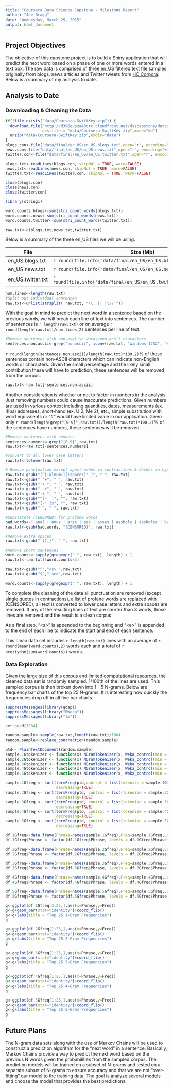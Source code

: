 ```yaml
---
title: "Coursera Data Science Capstone - Milestone Report"
author: "Joe Bragg"
date: "Wednesday, March 25, 2015"
output: html_document
---
```

## Project Objectives
The objective of this capstone project is to build a Shiny application that will predict the next word based on a phase of one or more words entered in a text box. The raw data is comprised of three en_US filtered text file samples originally from blogs, news articles and Twitter tweets from [HC Corpora](http://www.corpora.heliohost.org). Below is a summary of my analysis to date.

## Analysis to Date

### Downloading & Cleaning the Data

```r
if(!file.exists("data/Coursera-SwiftKey.zip")) {
  download.file("http://d396qusza40orc.cloudfront.net/dsscapstone/dataset/Coursera-SwiftKey.zip",
                destfile = "data/Coursera-SwiftKey.zip",mode="wb")
  unzip("data/Coursera-SwiftKey.zip",exdir="data")
}
blogs.con<-file("data/final/en_US/en_US.blogs.txt",open="r", encoding="windows-1252")
news.con<-file("data/final/en_US/en_US.news.txt",open="r", encoding="windows-1252")
twitter.con<-file("data/final/en_US/en_US.twitter.txt",open="r", encoding="windows-1252")

blogs.txt<-readLines(blogs.con, skipNul = TRUE, warn=FALSE)
news.txt<-readLines(news.con, skipNul = TRUE, warn=FALSE)
twitter.txt<-readLines(twitter.con, skipNul = TRUE, warn=FALSE)

close(blogs.con)
close(news.con)
close(twitter.con)

library(stringi)

word.counts.blogs<-sum(stri_count_words(blogs.txt))
word.counts.news<-sum(stri_count_words(news.txt))
word.counts.twitter<-sum(stri_count_words(twitter.txt))

raw.txt<-c(blogs.txt,news.txt,twitter.txt)
```
Below is a summary of the three en\_US files we will be using.

File|Size (Mb)|Lines|Words
----|----|-----|-----
en\_US.blogs.txt|`r round(file.info("data/final/en_US/en_US.blogs.txt")$size/1024^2,2)`|`r length(blogs.txt)`|`r prettyNum(word.counts.blogs)`
en\_US.news.txt|`r round(file.info("data/final/en_US/en_US.news.txt")$size/1024^2,2)`|`r length(news.txt)`|`r prettyNum(word.counts.news)`
en\_US.twitter.txt|`r round(file.info("data/final/en_US/en_US.twitter.txt")$size/1024^2,2)`|`r length(twitter.txt)`|`r prettyNum(word.counts.twitter)`

```r
num.lines<-length(raw.txt)
#Split out individual sentences
raw.txt<-unlist(strsplit( raw.txt, "\\. |! |\\? "))
```

With the goal in mind to predict the next word in a sentence based on the previous words, we will break each line of text into sentences. The number of sentences is `r length(raw.txt)` or on average `r round(length(raw.txt)/num.lines,2)` sentences per line of text.

```r
#Remove sentences with non-english words/non-ansii characters
sentences.non.ascii<-grep("nonascii", iconv(raw.txt, "windows-1252", "ASCII", sub="nonascii"))
```

`r round(length(sentences.non.ascii)/length(raw.txt)*100,2)`% of these sentences contain non-ASCII characters which can indicate non-English words or characters. Given the small percentage and the likely small contribution these will have to prediction, these sentences will be removed from the corpus.

```r
raw.txt<-raw.txt[-sentences.non.ascii]
```

Another consideration is whether or not to factor in numbers in the analysis. Just removing numbers could cause inaccurate predictions. Given numbers are used in various context including quantities, dates, measurements (ex. 4lbs) addresses, short-hand (ex. U 2, Me 2), etc., simple substitution with word equivalents or "#" would have limited value in our application. Given only `r round(length(grep("[0-9]",raw.txt))/length(raw.txt)*100,2)`% of the sentences have numbers, these sentences will be removed.

```r
#Remove sentences with numbers
sentences.numbers<-grep("[0-9]",raw.txt)
raw.txt<-raw.txt[-sentences.numbers]

#convert to all lower case letters
raw.txt<-tolower(raw.txt)

# Remove punctuation except apostrophes in contractions & dashes in hyphenated words
raw.txt<-gsub("[^[:alnum:][:space:]'-]", " ", raw.txt)
raw.txt<-gsub(" '+", " ", raw.txt)
raw.txt<-gsub("'+ ", " ", raw.txt)
raw.txt<-gsub(" -+", " ", raw.txt)
raw.txt<-gsub("-+ ", " ", raw.txt)
raw.txt<-gsub("^[-' ]", "", raw.txt)
raw.txt<-gsub("[-' ]$", "", raw.txt)
raw.txt<-gsub("-", " ", raw.txt)

#Substitute (CENSORED) for profane words
bad.words<-" anal | anus | arse | ass | asses | asshole | assholes | bastard | bitch | bitches | bitching | bloody | blowjob | blowjobs | bollock | boner | boob | boobs | bugger | bum | butt | butthole | clit | clitoris | clits | cock | cocks | cocksuck | cocksucker | cocksucking | coon | crap | cum | cumming | cumshot | cunt | cunts | damn | dick | dickhead | dildo | dildos | duche | ejaculate | ejaculated | ejaculating  | fuck | fucking | fag | faggitt | faggot | faggs | fagot | fagots | fags | fatass | fucked | fucker | fuckers | fuckin | fucking | gangbang | gangbanged  | god-dam | god-damned | goddamn | goddamned | hardcoresex  | hell | hoar | homo | horny | hotsex | jackoff | labia | lmfao | masterbate | masterbation | masterbations | masturbate | mofo | mothafucker | mothafuckers | mothafuckin | mothafucking  | motherfuck | motherfucked | motherfucker | motherfuckers | motherfucking | motherfuckings | muther | nigga | niggas | nigger | niggers  | orgasim  | orgasims  | orgasm | orgasms  | pecker | pissed | pisser | pissers | pissing | pussies | pussy | s.o.b. | sex | shag | shaggin | shagging | shit | shithead | shitted | shitter | shitters  | shitting | shitty  | slut | sluts | snatch | son-of-a-bitch | tit | tits | titties | turd | twat | wank | wanker | whore "
raw.txt<-gsub(bad.words, "(CENSORED)", raw.txt)

#Remove extra spaces
raw.txt<-gsub(" {2,}", " ", raw.txt)

#Remove short sentences
word.counts<-sapply(gregexpr(" ", raw.txt), length) + 1
raw.txt<-raw.txt[!word.counts<3]

raw.txt<-gsub("^","<s> ",raw.txt)
raw.txt<-gsub("$"," <e>",raw.txt)

word.counts<-sapply(gregexpr(" ", raw.txt), length) + 1
```

To complete the cleaning of the data all punctuation are removed (except single quotes in contractions), a list of profane words are replaced with (CENSORED), all text is converted to lower case letters and extra spaces are removed. If any of the resulting lines of text are shorter than 3 words, those lines are removed and the result is a clean corpus

As a final step, "\<s>" is appended to the beginning and "\<e>" is appended to the end of each line to indicate the start and end of each sentence.

This clean data set includes `r length(raw.txt)` lines with an average of `r round(mean(word.counts),2)` words each and a total of `r prettyNum(sum(word.counts))` words.

### Data Exploration

Given the large size of this corpus and limited computational resources, the cleaned data set is randomly sampled. 1/100th of the lines are used. This sampled corpus is then broken down into 1 - 5 N-grams. Below are frequency bar charts of the top 25 N-grams. It is interesting how quickly the frequencies drop off in all five bar charts.

```r
suppressMessages(library(qdap))
suppressMessages(library("RWeka"))
suppressMessages(library("tm"))

set.seed(1234)

random.sample<-sample(raw.txt,length(raw.txt)/100)
random.sample<-replace_contraction(random.sample)
  
ptd<- PlainTextDocument(random.sample)
sample.1Gtokenizer <- function(x) NGramTokenizer(x, Weka_control(min = 1, max = 1))
sample.2Gtokenizer <- function(x) NGramTokenizer(x, Weka_control(min = 2, max = 2))
sample.3Gtokenizer <- function(x) NGramTokenizer(x, Weka_control(min = 3, max = 3))
sample.4Gtokenizer <- function(x) NGramTokenizer(x, Weka_control(min = 4, max = 4))
sample.5Gtokenizer <- function(x) NGramTokenizer(x, Weka_control(min = 5, max = 5))

sample.1Gfreq <- sort(termFreq(ptd,control = list(tokenize = sample.1Gtokenizer)),
                      decreasing=TRUE)
sample.2Gfreq <- sort(termFreq(ptd, control = list(tokenize = sample.2Gtokenizer)),
                      decreasing=TRUE)
sample.3Gfreq <- sort(termFreq(ptd, control = list(tokenize = sample.3Gtokenizer)),
                      decreasing=TRUE)
sample.4Gfreq <- sort(termFreq(ptd, control = list(tokenize = sample.4Gtokenizer)),
                      decreasing=TRUE)
sample.5Gfreq <- sort(termFreq(ptd, control = list(tokenize = sample.5Gtokenizer)),
                      decreasing=TRUE)

df.1Gfreq<-data.frame(Phrase=names(sample.1Gfreq),Freq=sample.1Gfreq,LogProb=log(sample.1Gfreq/length(sample.1Gfreq)))
df.1Gfreq$Phrase <- factor(df.1Gfreq$Phrase, levels = df.1Gfreq$Phrase[order(df.1Gfreq$Freq)])

df.2Gfreq<-data.frame(Phrase=names(sample.2Gfreq),Freq=sample.2Gfreq,LogProb=log(sample.2Gfreq/length(sample.2Gfreq)))
df.2Gfreq$Phrase <- factor(df.2Gfreq$Phrase, levels = df.2Gfreq$Phrase[order(df.2Gfreq$Freq)])

df.3Gfreq<-data.frame(Phrase=names(sample.3Gfreq),Freq=sample.3Gfreq,LogProb=log(sample.3Gfreq/length(sample.3Gfreq)))
df.3Gfreq$Phrase <- factor(df.3Gfreq$Phrase, levels = df.3Gfreq$Phrase[order(df.3Gfreq$Freq)])

df.4Gfreq<-data.frame(Phrase=names(sample.4Gfreq),Freq=sample.4Gfreq,LogProb=log(sample.4Gfreq/length(sample.4Gfreq)))
df.4Gfreq$Phrase <- factor(df.4Gfreq$Phrase, levels = df.4Gfreq$Phrase[order(df.4Gfreq$Freq)])

df.5Gfreq<-data.frame(Phrase=names(sample.5Gfreq),Freq=sample.5Gfreq,LogProb=log(sample.5Gfreq/length(sample.5Gfreq)))
df.5Gfreq$Phrase <- factor(df.5Gfreq$Phrase, levels = df.5Gfreq$Phrase[order(df.5Gfreq$Freq)])
```

```r
g<-ggplot(df.1Gfreq[3:25,],aes(x=Phrase,y=Freq))
g<-g+geom_bar(stat="identity")+coord_flip()
g<-g+labs(title = "Top 25 1-Gram Frequencies")
g
```

```r
g<-ggplot(df.2Gfreq[1:25,],aes(x=Phrase,y=Freq))
g<-g+geom_bar(stat="identity")+coord_flip()
g<-g+labs(title = "Top 25 2-Gram Frequencies")
g
```

```r
g<-ggplot(df.3Gfreq[1:25,],aes(x=Phrase,y=Freq))
g<-g+geom_bar(stat="identity")+coord_flip()
g<-g+labs(title = "Top 25 3-Gram Frequencies")
g
```

```r
g<-ggplot(df.4Gfreq[1:25,],aes(x=Phrase,y=Freq))
g<-g+geom_bar(stat="identity")+coord_flip()
g<-g+labs(title = "Top 25 4-Gram Frequencies")
g
```

```r
g<-ggplot(df.5Gfreq[1:25,],aes(x=Phrase,y=Freq))
g<-g+geom_bar(stat="identity")+coord_flip()
g<-g+labs(title = "Top 25 5-Gram Frequencies")
g
```

## Future Plans

The N-gram data sets along with the use of Markov Chains will be used to construct a prediction algorithm for the "next word" in a sentence. Basically, Markov Chains provide a way to predict the next word based on the previous N words given the probabilities from the sampled corpus. The prediction models will be trained on a subset of N-grams and tested on a separate subset of N-grams to ensure accuracy and that we are not "over-fitting" our model to the training data. The goal is analyze several models and choose the model that provides the best predictions.
